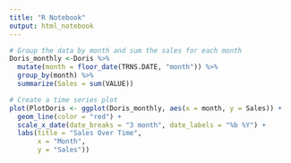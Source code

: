 ```yaml
---
title: "R Notebook"
output: html_notebook
---
```


```r
# Group the data by month and sum the sales for each month
Doris_monthly <-Doris %>%
  mutate(month = floor_date(TRNS.DATE, "month")) %>%
  group_by(month) %>%
  summarize(Sales = sum(VALUE))

# Create a time series plot
plot(PlotDoris <- ggplot(Doris_monthly, aes(x = month, y = Sales)) +
  geom_line(color = "red") +
  scale_x_date(date_breaks = "3 month", date_labels = "%b %Y") +
  labs(title = "Sales Over Time",
       x = "Month",
       y = "Sales"))
```

